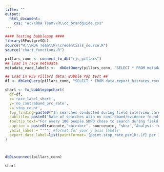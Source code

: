 ```yaml
---
title: ""
output:
  html_document:
    css: "W:\\RDA Team\\R\\cc_brandguide.css"
---
```

<!-- link to Google Font -->
<link href="https://fonts.googleapis.com/css2?family=Inter:wght@100;200;300;400;500;600;700;800;900&display=swap" rel="stylesheet">

```r

#### Testing bubblepop ####
library(RPostgreSQL)
source("W:\\RDA Team\\R\\credentials_source.R")
source("chart_functions.R")

pillars_conn <- connect_to_db("rjs_pillars")
## load in race metadata
metadata_race_labels <-  dbGetQuery(pillars_conn, "SELECT * FROM metadata_race_labels") %>% select(race_base, race_label_short, race_label_long)

## Load in RJS Pillars data: Bubble Pop test ##
df <- dbGetQuery(pillars_conn, "SELECT * FROM data.report_hitrates_race_ficard_person")  %>% filter(race!="total" & race != "nhpi" & race!= "aian" & !is.na(stop_count))  %>% left_join(metadata_race_labels, by = c("race" = "race_base")) %>% arrange(desc(no_contraband_prc_rate))

chart <- fx_bubblepopchart(
  df=df, 
  x='race_label_short', 
  y='no_contraband_prc_rate', 
  z='stop_count',
  top_finding=paste0("In searches conducted during field interview cards, most yield no contraband and disproportionately target people of color."), # this is the top finding from the chart that gets used like a title
  subtitle= paste0("Rate of searches with no contraband/evidence found during field interview cards by race"), # this is the more standard chart title that gets used as a subtitle
  tooltip_text="For every 100 people SDPD chose to search during field interview cards of individuals perceived as <b>{point.race_label_long:.1f}</b>, SDPD found no contraband/evidence in <b>{point.no_contraband_prc_rate:.1f}</b> of people searched, a total of <b>{point.stop_count:,0f}</b> biased searches.", # customize your tooltip as a statement, calling out rate and count
  caption = paste0(racenote,"<br><br>", sourcenote, "<br>","Analysis for all officer-initiated stops that resulted in a search and field interview card.","<br>"), # if necessary add a method note between the racenote and sourcenote with a line break, use racenote if graph includes data by race, and always use sourcenote. Each of these are standard objects across all charts
  yaxis_label = "''", #format for your y axis labels
  export_data_label=list(pointFormat='{point.stop_rate_per1k:.1f} per 1K')
)



dbDisconnect(pillars_conn)
```

```r
chart
```

<script>
  widg = document.getElementsByClassName('html-widget'); //find widgets
  for (let i = 0; i < widg.length; i++) { //loop through
    document.getElementsByClassName('highchart')[i].style.width = '100%'; //adjust width
    document.getElementsByClassName('highchart')[i].style.height = '100%'; //adjust height
  }
</script>